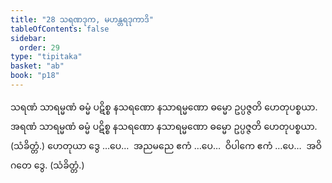```yaml
---
title: "28 သရဏဒုက, မဟန္တရဒုကာဒိ"
tableOfContents: false
sidebar:
  order: 29
type: "tipitaka"
basket: "ab"
book: "p18"
---
```



<DynamicBreadcrumb />

<Division number="95" book="p18" e="ch" v="40" p="325">

<Paragraph number="222" book="p18">
သရဏံ သာရမ္မဏံ ဓမ္မံ ပဋိစ္စ နသရဏော နသာရမ္မဏော ဓမ္မော ဥပ္ပဇ္ဇတိ ဟေတုပစ္စယာ. အရဏံ သာရမ္မဏံ ဓမ္မံ ပဋိစ္စ နသရဏော နသာရမ္မဏော ဓမ္မော ဥပ္ပဇ္ဇတိ ဟေတုပစ္စယာ. (သံခိတ္တံ.)
</Paragraph>

<Paragraph number="223" book="p18">
ဟေတုယာ ဒွေ …ပေ…  အညမညေ ဧကံ …ပေ…  ဝိပါကေ ဧကံ …ပေ…  အဝိဂတေ ဒွေ. (သံခိတ္တံ.)
</Paragraph>
</Division>